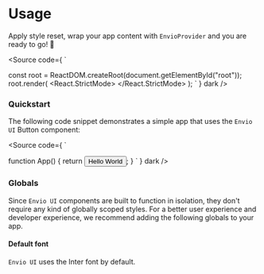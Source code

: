 
<Meta title="Getting Started/Usage"  />

# Usage
Apply style reset, wrap your app content with `EnvioProvider` and you are ready to go! 🚀

<Source code={
`

const root = ReactDOM.createRoot(document.getElementById("root"));
root.render(
  <React.StrictMode>
    <EnvioProvider>
      <App />
    </EnvioProvider>
  </React.StrictMode>
);
`
} dark />

### Quickstart
The following code snippet demonstrates a simple app that uses the `Envio UI` Button component:

<Source code={
`

function App() {
    return <Button variant="primary" size="md"> Hello World </Button>;
}
`
} dark />

### Globals
Since `Envio UI` components are built to function in isolation, they don't require any kind of globally scoped styles. For a better user experience and developer experience, we recommend adding the following globals to your app.

#### Default font
`Envio UI` uses the Inter font by default.
